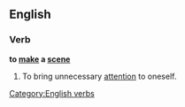 ==English==

===Verb===
'''to [[make]] a [[scene]]'''

# To bring unnecessary [[attention]] to oneself.

[[Category:English verbs]]